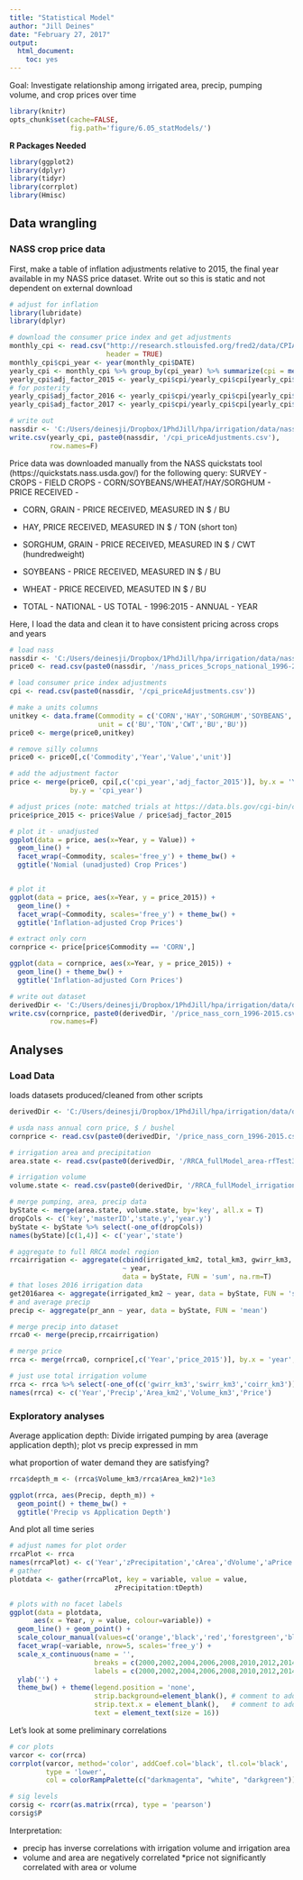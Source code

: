 ```yaml
---
title: "Statistical Model"
author: "Jill Deines"
date: "February 27, 2017"
output: 
  html_document:
    toc: yes
---
```


Goal: Investigate relationship among irrigated area, precip, pumping volume, and crop prices over time 

```r
library(knitr)
opts_chunk$set(cache=FALSE, 
               fig.path='figure/6.05_statModels/')
```

**R Packages Needed**

```r
library(ggplot2)
library(dplyr)
library(tidyr)
library(corrplot)
library(Hmisc)
```

## Data wrangling

### NASS crop price data

First, make a table of inflation adjustments relative to 2015, the final year available in my NASS price dataset. Write out so this is static and not dependent on external download

```r
# adjust for inflation
library(lubridate) 
library(dplyr) 

# download the consumer price index and get adjustments 
monthly_cpi <- read.csv("http://research.stlouisfed.org/fred2/data/CPIAUCSL.csv",
                        header = TRUE)
monthly_cpi$cpi_year <- year(monthly_cpi$DATE)
yearly_cpi <- monthly_cpi %>% group_by(cpi_year) %>% summarize(cpi = mean(VALUE))
yearly_cpi$adj_factor_2015 <- yearly_cpi$cpi/yearly_cpi$cpi[yearly_cpi$cpi_year == 2015]
# for posterity
yearly_cpi$adj_factor_2016 <- yearly_cpi$cpi/yearly_cpi$cpi[yearly_cpi$cpi_year == 2016]
yearly_cpi$adj_factor_2017 <- yearly_cpi$cpi/yearly_cpi$cpi[yearly_cpi$cpi_year == 2017]

# write out
nassdir <- 'C:/Users/deinesji/Dropbox/1PhdJill/hpa/irrigation/data/nass/price'
write.csv(yearly_cpi, paste0(nassdir, '/cpi_priceAdjustments.csv'), 
          row.names=F)
```

Price data was downloaded manually from the NASS quickstats tool (https://quickstats.nass.usda.gov/) for the following query: SURVEY - CROPS - FIELD CROPS - CORN/SOYBEANS/WHEAT/HAY/SORGHUM - PRICE RECEIVED - 

* CORN, GRAIN - PRICE RECEIVED, MEASURED IN $ / BU
* HAY, PRICE RECEIVED, MEASURED IN $ / TON (short ton)
* SORGHUM, GRAIN - PRICE RECEIVED, MEASURED IN $ / CWT (hundredweight)
* SOYBEANS - PRICE RECEIVED, MEASURED IN $ / BU
* WHEAT - PRICE RECEIVED, MEASUTED IN $ / BU

- TOTAL - NATIONAL - US TOTAL - 1996:2015 - ANNUAL - YEAR


Here, I load the data and clean it to have consistent pricing across crops and years

```r
# load nass
nassdir <- 'C:/Users/deinesji/Dropbox/1PhdJill/hpa/irrigation/data/nass/price'
price0 <- read.csv(paste0(nassdir, '/nass_prices_5crops_national_1996-2015.csv'))

# load consumer price index adjustments
cpi <- read.csv(paste0(nassdir, '/cpi_priceAdjustments.csv'))

# make a units columns
unitkey <- data.frame(Commodity = c('CORN','HAY','SORGHUM','SOYBEANS','WHEAT'),
                      unit = c('BU','TON','CWT','BU','BU'))
price0 <- merge(price0,unitkey)

# remove silly columns
price0 <- price0[,c('Commodity','Year','Value','unit')]

# add the adjustment factor
price <- merge(price0, cpi[,c('cpi_year','adj_factor_2015')], by.x = 'Year', 
               by.y = 'cpi_year')

# adjust prices (note: matched trials at https://data.bls.gov/cgi-bin/cpicalc.pl)
price$price_2015 <- price$Value / price$adj_factor_2015

# plot it - unadjusted
ggplot(data = price, aes(x=Year, y = Value)) +
  geom_line() +
  facet_wrap(~Commodity, scales='free_y') + theme_bw() +
  ggtitle('Nomial (unadjusted) Crop Prices') 


# plot it
ggplot(data = price, aes(x=Year, y = price_2015)) +
  geom_line() +
  facet_wrap(~Commodity, scales='free_y') + theme_bw() +
  ggtitle('Inflation-adjusted Crop Prices')

# extract only corn
cornprice <- price[price$Commodity == 'CORN',]

ggplot(data = cornprice, aes(x=Year, y = price_2015)) +
  geom_line() + theme_bw() +
  ggtitle('Inflation-adjusted Corn Prices')

# write out dataset
derivedDir <- 'C:/Users/deinesji/Dropbox/1PhdJill/hpa/irrigation/data/derivedDatasets'
write.csv(cornprice, paste0(derivedDir, '/price_nass_corn_1996-2015.csv'), 
          row.names=F)
```

## Analyses

### Load Data
loads datasets produced/cleaned from other scripts

```r
derivedDir <- 'C:/Users/deinesji/Dropbox/1PhdJill/hpa/irrigation/data/derivedDatasets'

# usda nass annual corn price, $ / bushel
cornprice <- read.csv(paste0(derivedDir, '/price_nass_corn_1996-2015.csv'))

# irrigation area and precipitation
area.state <- read.csv(paste0(derivedDir, '/RRCA_fullModel_area-rfTest3_ppt-dec-aug.csv'))

# irrigation volume
volume.state <- read.csv(paste0(derivedDir, '/RRCA_fullModel_irrigation_volume.csv'))

# merge pumping, area, precip data
byState <- merge(area.state, volume.state, by='key', all.x = T)
dropCols <- c('key','masterID','state.y','year.y')
byState <- byState %>% select(-one_of(dropCols))
names(byState)[c(1,4)] <- c('year','state')

# aggregate to full RRCA model region
rrcairrigation <- aggregate(cbind(irrigated_km2, total_km3, gwirr_km3, swirr_km3, coirr_km3)
                            ~ year,
                            data = byState, FUN = 'sum', na.rm=T)
# that loses 2016 irrigation data
get2016area <- aggregate(irrigated_km2 ~ year, data = byState, FUN = 'sum')
# and average precip
precip <- aggregate(pr_ann ~ year, data = byState, FUN = 'mean')

# merge precip into dataset
rrca0 <- merge(precip,rrcairrigation)

# merge price
rrca <- merge(rrca0, cornprice[,c('Year','price_2015')], by.x = 'year', by.y = 'Year')

# just use total irrigation volume
rrca <- rrca %>% select(-one_of(c('gwirr_km3','swirr_km3','coirr_km3')))
names(rrca) <- c('Year','Precip','Area_km2','Volume_km3','Price')
```

### Exploratory analyses

Average application depth: Divide irrigated pumping by area (average application depth); plot vs precip expressed in mm 

what proportion of water demand they are satisfying?

```r
rrca$depth_m <- (rrca$Volume_km3/rrca$Area_km2)*1e3

ggplot(rrca, aes(Precip, depth_m)) +
  geom_point() + theme_bw() +
  ggtitle('Precip vs Application Depth')
```

And plot all time series

```r
# adjust names for plot order
rrcaPlot <- rrca
names(rrcaPlot) <- c('Year','zPrecipitation','cArea','dVolume','aPrice','tDepth')
# gather
plotdata <- gather(rrcaPlot, key = variable, value = value,
                          zPrecipitation:tDepth)

# plots with no facet labels
ggplot(data = plotdata,
      aes(x = Year, y = value, colour=variable)) +
  geom_line() + geom_point() +
  scale_colour_manual(values=c('orange','black','red','forestgreen','blue')) + 
  facet_wrap(~variable, nrow=5, scales='free_y') +
  scale_x_continuous(name = '', 
                     breaks = c(2000,2002,2004,2006,2008,2010,2012,2014), 
                     labels = c(2000,2002,2004,2006,2008,2010,2012,2014)) +
  ylab('') +
  theme_bw() + theme(legend.position = 'none',
                     strip.background=element_blank(), # comment to add labels
                     strip.text.x = element_blank(),   # comment to add labels
                     text = element_text(size = 16))

```


Let's look at some preliminary correlations

```r
# cor plots
varcor <- cor(rrca)
corrplot(varcor, method='color', addCoef.col='black', tl.col='black',
         type = 'lower',
         col = colorRampPalette(c("darkmagenta", "white", "darkgreen"))(200))

# sig levels
corsig <- rcorr(as.matrix(rrca), type = 'pearson')
corsig$P
```

Interpretation:

* precip has inverse correlations with irrigation volume and irrigation area
* volume and area are negatively correlated
*price not significantly correlated with area or volume

